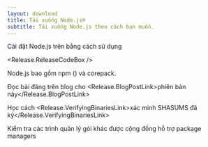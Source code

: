 ```yaml
---
layout: download
title: Tải xuống Node.js®
subtitle: Tải xuống Node.js theo cách bạn muốn.
---
```


<section>
  Cài đặt Node.js <Release.VersionDropdown /> trên <Release.OperatingSystemDropdown /> bằng cách sử dụng <Release.PlatformDropdown />

  <Release.ReleaseCodeBox />
</section>

<section>
  Node.js bao gồm <LinkWithArrow href="https://npmjs.com">npm</LinkWithArrow> (<Release.NpmVersion />) và corepack.

  Đọc bài đăng trên blog cho <Release.BlogPostLink>phiên bản này</Release.BlogPostLink>

  Học cách <Release.VerifyingBinariesLink>xác minh SHASUMS đã ký</Release.VerifyingBinariesLink>

  Kiểm tra các trình quản lý gói khác được cộng đồng hỗ trợ <LinkWithArrow href="/download/package-manager/all">package managers</LinkWithArrow>
</section>
